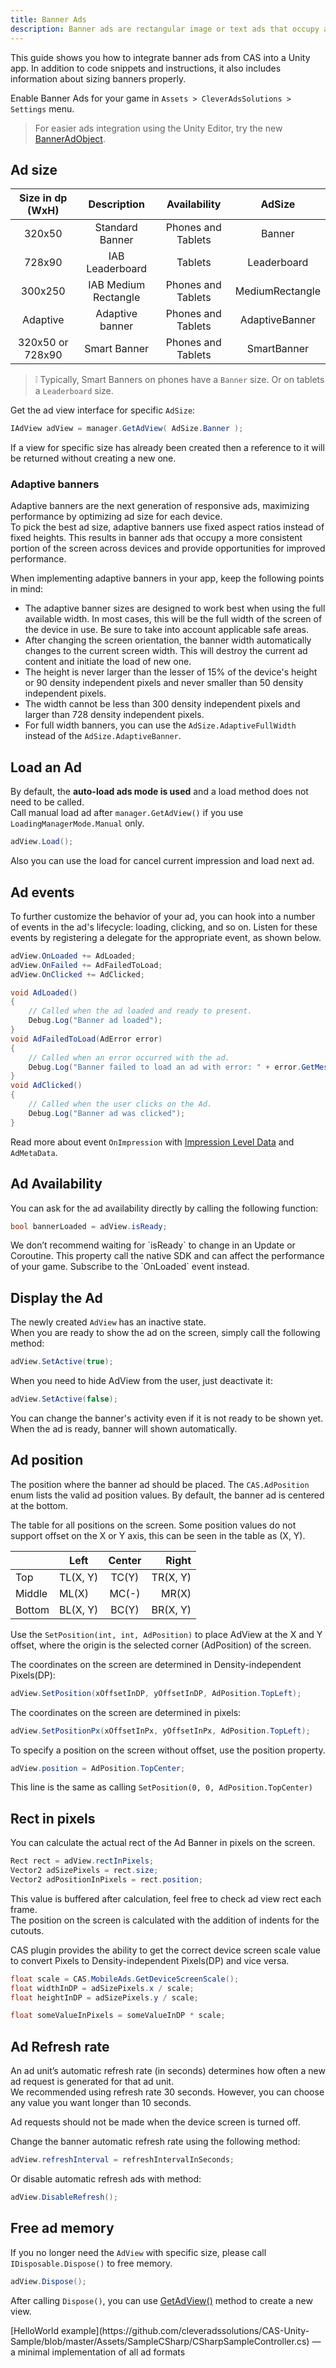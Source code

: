 ```yaml
---
title: Banner Ads
description: Banner ads are rectangular image or text ads that occupy a spot on screen. They stay on screen while users are interacting with the app, and can refresh automatically after a certain period of time. If you're new to mobile advertising, they're a great place to start.  
---
```


This guide shows you how to integrate banner ads from CAS into a Unity app. In addition to code snippets and instructions, it also includes information about sizing banners properly.  

Enable Banner Ads for your game in `Assets > CleverAdsSolutions > Settings` menu.

> For easier ads integration using the Unity Editor, try the new [BannerAdObject](Unity/Banner-Ad-object).

## Ad size
| Size in dp (WxH) |      Description     |    Availability    |  AdSize |
|:----------------:|:--------------------:|:------------------:|:----------------:|
|      320x50      |    Standard Banner   | Phones and Tablets |      Banner      |
|      728x90      |    IAB Leaderboard   |       Tablets      |    Leaderboard   |
|      300x250     | IAB Medium Rectangle | Phones and Tablets | MediumRectangle |
| Adaptive | Adaptive banner | Phones and Tablets | AdaptiveBanner |
| 320x50 or 728x90 | Smart Banner | Phones and Tablets | SmartBanner |

>❕ Typically, Smart Banners on phones have a `Banner` size. Or on tablets a `Leaderboard` size.

Get the ad view interface for specific `AdSize`:
```cs
IAdView adView = manager.GetAdView( AdSize.Banner );
```

<Info>
If a view for specific size has already been created then a reference to it will be returned without creating a new one.  
</Info>

### Adaptive banners 
Adaptive banners are the next generation of responsive ads, maximizing performance by optimizing ad size for each device.  
To pick the best ad size, adaptive banners use fixed aspect ratios instead of fixed heights. This results in banner ads that occupy a more consistent portion of the screen across devices and provide opportunities for improved performance.

When implementing adaptive banners in your app, keep the following points in mind:
- The adaptive banner sizes are designed to work best when using the full available width. In most cases, this will be the full width of the screen of the device in use. Be sure to take into account applicable safe areas.
- After changing the screen orientation, the banner width automatically changes to the current screen width. This will destroy the current ad content and initiate the load of new one.
- The height is never larger than the lesser of 15% of the device's height or 90 density independent pixels and never smaller than 50 density independent pixels.
- The width cannot be less than 300 density independent pixels and larger than 728 density independent pixels.  
- For full width banners, you can use the `AdSize.AdaptiveFullWidth` instead of the `AdSize.AdaptiveBanner`.

## Load an Ad
By default, the **auto-load ads mode is used** and a load method does not need to be called.  
Call manual load ad after `manager.GetAdView()` if you use `LoadingManagerMode.Manual` only.  
 
```cs
adView.Load();
```

Also you can use the load for cancel current impression and load next ad.
## Ad events
To further customize the behavior of your ad, you can hook into a number of events in the ad's lifecycle: loading, clicking, and so on. Listen for these events by registering a delegate for the appropriate event, as shown below.

```cs
adView.OnLoaded += AdLoaded;
adView.OnFailed += AdFailedToLoad;
adView.OnClicked += AdClicked;

void AdLoaded()
{
    // Called when the ad loaded and ready to present.
    Debug.Log("Banner ad loaded");
}
void AdFailedToLoad(AdError error)
{
    // Сalled when an error occurred with the ad.
    Debug.Log("Banner failed to load an ad with error: " + error.GetMessage());
}
void AdClicked()
{
    // Called when the user clicks on the Ad.
    Debug.Log("Banner ad was clicked");
}
```
Read more about event `OnImpression` with [Impression Level Data](Unity/Impression-Level-Data) and `AdMetaData`.  

## Ad Availability
You can ask for the ad availability directly by calling the following function:
```cs
bool bannerLoaded = adView.isReady;
```

<Error>  
We don’t recommend waiting for `isReady` to change in an Update or Coroutine. This property call the native SDK and can affect the performance of your game. Subscribe to the `OnLoaded` event instead.
</Error>

## Display the Ad
The newly created `AdView` has an inactive state.  
When you are ready to show the ad on the screen, simply call the following method:
```cs
adView.SetActive(true);
```
When you need to hide AdView from the user, just deactivate it:
```cs
adView.SetActive(false);
```

<Info>
You can change the banner's activity even if it is not ready to be shown yet. When the ad is ready, banner will shown automatically.
</Info>

## Ad position
The position where the banner ad should be placed. The `CAS.AdPosition` enum lists the valid ad position values.  By default, the banner ad is centered at the bottom.  

The table for all positions on the screen. Some position values ​​do not support offset on the X or Y axis, this can be seen in the table as (X, Y). 

|        | Left     | Center |    Right |
| ------ | -------- | :----: | -------: |
| Top    | TL(X, Y) | TC(Y)  | TR(X, Y) |
| Middle | ML(X)    | MC(-)  |    MR(X) |
| Bottom | BL(X, Y) | BC(Y)  | BR(X, Y) |

Use the `SetPosition(int, int, AdPosition)` to place AdView at the X and Y offset, where the origin is the selected  corner (AdPosition) of the screen. 

The coordinates on the screen are determined in Density-independent Pixels(DP):
```cs
adView.SetPosition(xOffsetInDP, yOffsetInDP, AdPosition.TopLeft);
```

The coordinates on the screen are determined in pixels:
 ```cs
adView.SetPositionPx(xOffsetInPx, yOffsetInPx, AdPosition.TopLeft);
```

To specify a position on the screen without offset, use the position property. 
```cs
adView.position = AdPosition.TopCenter;
```
This line is the same as calling `SetPosition(0, 0, AdPosition.TopCenter)`

## Rect in pixels
You can calculate the actual rect of the Ad Banner in pixels on the screen.
```cs
Rect rect = adView.rectInPixels;
Vector2 adSizePixels = rect.size;
Vector2 adPositionInPixels = rect.position; 
```
This value is buffered after calculation, feel free to check ad view rect each frame.  
The position on the screen is calculated with the addition of indents for the cutouts.

CAS plugin provides the ability to get the correct device screen scale value to convert Pixels to Density-independent Pixels(DP) and vice versa.
```c#
float scale = CAS.MobileAds.GetDeviceScreenScale();
float widthInDP = adSizePixels.x / scale;
float heightInDP = adSizePixels.y / scale;

float someValueInPixels = someValueInDP * scale;
```

## Ad Refresh rate
An ad unit’s automatic refresh rate (in seconds) determines how often a new ad request is generated for that ad unit.  
We recommended using refresh rate 30 seconds. However, you can choose any value you want longer than 10 seconds.  

<Info>
Ad requests should not be made when the device screen is turned off.  
</Info>

Change the banner automatic refresh rate using the following method:
```cs
adView.refreshInterval = refreshIntervalInSeconds;
```
Or disable automatic refresh ads with method:
```cs
adView.DisableRefresh();
```

## Free ad memory
If you no longer need the `AdView` with specific size, please call `IDisposable.Dispose()` to free memory.
```cs
adView.Dispose();
```
After calling `Dispose()`, you can use [GetAdView()](#ad-size) method to create a new view.

<Success>  
[HelloWorld example](https://github.com/cleveradssolutions/CAS-Unity-Sample/blob/master/Assets/SampleCSharp/CSharpSampleController.cs) — a minimal implementation of all ad formats 
</Success>

